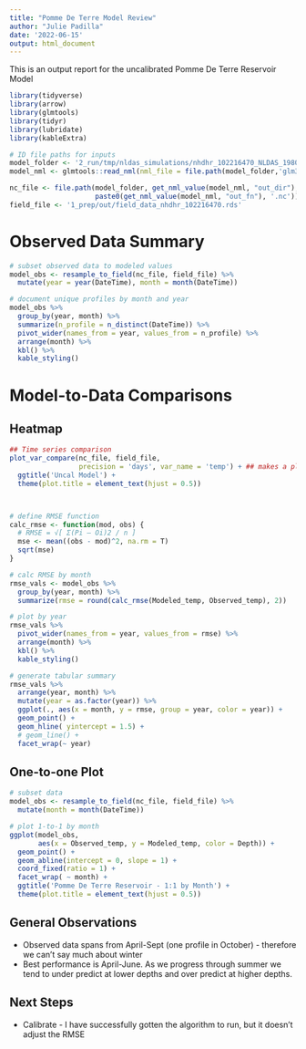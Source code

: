 ```yaml
---
title: "Pomme De Terre Model Review"
author: "Julie Padilla"
date: '2022-06-15'
output: html_document
---
```


This is an output report for the uncalibrated Pomme De Terre Reservoir Model

```r
library(tidyverse)
library(arrow)
library(glmtools)
library(tidyr)
library(lubridate)
library(kableExtra)
```


```r

# ID file paths for inputs
model_folder <- '2_run/tmp/nldas_simulations/nhdhr_102216470_NLDAS_1980_2021'
model_nml <- glmtools::read_nml(nml_file = file.path(model_folder,'glm3.nml'))

nc_file <- file.path(model_folder, get_nml_value(model_nml, "out_dir"), 
                     paste0(get_nml_value(model_nml, "out_fn"), '.nc'))
field_file <- '1_prep/out/field_data_nhdhr_102216470.rds'

```

# Observed Data Summary
```r
# subset observed data to modeled values
model_obs <- resample_to_field(nc_file, field_file) %>%
  mutate(year = year(DateTime), month = month(DateTime))

# document unique profiles by month and year
model_obs %>% 
  group_by(year, month) %>% 
  summarize(n_profile = n_distinct(DateTime)) %>% 
  pivot_wider(names_from = year, values_from = n_profile) %>% 
  arrange(month) %>% 
  kbl() %>% 
  kable_styling()
```

# Model-to-Data Comparisons

## Heatmap
```r
## Time series comparison
plot_var_compare(nc_file, field_file,
                 precision = 'days', var_name = 'temp') + ## makes a plot!
  ggtitle('Uncal Model') +
  theme(plot.title = element_text(hjust = 0.5))




```


```r
# define RMSE function
calc_rmse <- function(mod, obs) {
  # RMSE = √[ Σ(Pi – Oi)2 / n ]
  mse <- mean((obs - mod)^2, na.rm = T)
  sqrt(mse)
}

# calc RMSE by month
rmse_vals <- model_obs %>%
  group_by(year, month) %>%
  summarize(rmse = round(calc_rmse(Modeled_temp, Observed_temp), 2))

# plot by year
rmse_vals %>% 
  pivot_wider(names_from = year, values_from = rmse) %>% 
  arrange(month) %>%
  kbl() %>% 
  kable_styling()

# generate tabular summary
rmse_vals %>% 
  arrange(year, month) %>% 
  mutate(year = as.factor(year)) %>% 
  ggplot(., aes(x = month, y = rmse, group = year, color = year)) +
  geom_point() +
  geom_hline( yintercept = 1.5) +
  # geom_line() +
  facet_wrap(~ year)
```


## One-to-one Plot

```r
# subset data
model_obs <- resample_to_field(nc_file, field_file) %>%
  mutate(month = month(DateTime))

# plot 1-to-1 by month
ggplot(model_obs,
       aes(x = Observed_temp, y = Modeled_temp, color = Depth)) +
  geom_point() +
  geom_abline(intercept = 0, slope = 1) +
  coord_fixed(ratio = 1) +
  facet_wrap( ~ month) +
  ggtitle('Pomme De Terre Reservoir - 1:1 by Month') +
  theme(plot.title = element_text(hjust = 0.5))
```

## General Observations

* Observed data spans from April-Sept (one profile in October) - therefore we can't say much about winter
* Best performance is April-June. As we progress through summer we tend to under predict at lower depths and over predict at higher depths.

## Next Steps

* Calibrate - I have successfully gotten the algorithm to run, but it doesn't adjust the RMSE


